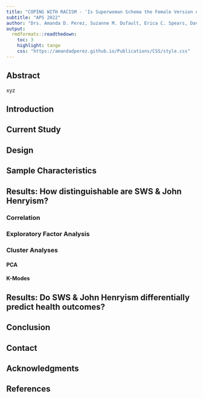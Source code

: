 ```yaml
---
title: "COPING WITH RACISM - 'Is Superwoman Schema the Female Version of John Henryism?'"
subtitle: "APS 2022"
author: "Drs. Amanda D. Perez, Suzanne M. Dufault, Erica C. Spears, David H. Chae, Cheryl Woods-Giscombe, Amani M. Allen"
output:
  rmdformats::readthedown:
    toc: 3
    highlight: tango
    css: "https://amandadperez.github.io/Publications/CSS/style.css"
---
```


## Abstract 

xyz

## Introduction

## Current Study

## Design

## Sample Characteristics

## Results: How distinguishable are SWS & John Henryism?

### Correlation

### Exploratory Factor Analysis

### Cluster Analyses

#### PCA 

#### K-Modes

## Results: Do SWS & John Henryism differentially predict health outcomes?

## Conclusion

## Contact

## Acknowledgments

## References



